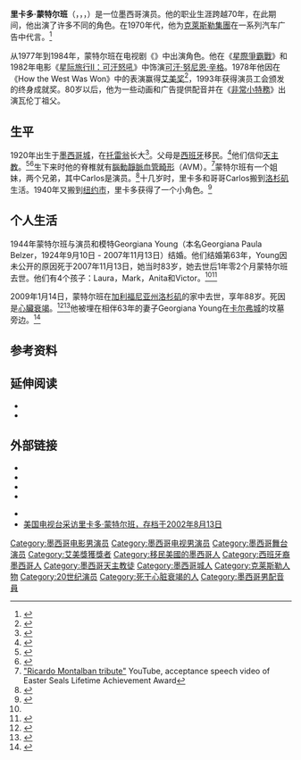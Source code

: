 {{noteTA
|T=zh-hans:里卡多·蒙特尔班;zh-cn:里卡多·蒙塔尔万;zh-tw:里卡度·蒙達班;
|G1=StarTrek
|G2=Movie
|G3=Show
|1=zh-hans:星际旅行：原初系列; zh-hant:星際爭霸戰;
|2=zh-hans:里卡多;zh-cn:里卡多;zh-tw:里卡度;
|3=zh-hans:蒙特尔班;zh-cn:蒙塔尔万;zh-tw:蒙達班;
}}
{{Infobox person  
| name         = 里卡多·蒙特尔班<br>Ricardo Montalbán
| image        = Fantasy Island Ricardo Montalban (cropped).jpg <!-- Please don't add any other images, particularly of Khan here, since they are not free of copyright- this image is, and can be used here -->
| caption      = 里卡多·蒙特尔班在1977年
| imagesize    = 
| birth_date   = {{birth date|1920|11|25}}
| birth_place  = {{墨西哥}}[[墨西哥城|墨西哥城]]
| death_date   = {{death date and age|2009|1|14|1920|11|25}}
| death_place  = {{美国}}[[加利福尼亚州|加利福尼亚州]][[洛杉矶|洛杉矶]]
| nationality = {{USA}}
| birth_name   = Ricardo Gonzalo Pedro Montalbán y Merino（里卡多·貢薩洛·佩德羅·蒙特爾班·Ÿ·美利奴）
| spouse       = Georgiana Belzer （1944年–2007年）
| children     = 4
| years_active = 1941年–2009年
| occupation   = 演员
| relations    = Carlos Montalbán（兄弟）
}}

'''里卡多·蒙特尔班'''（{{lang-es|'''Ricardo Montalbán'''}}，{{IPAc-en|ˌ|m|ɒ|n|t|əl|ˈ|b|ɑː|n}}，{{IPA-es|montalˈβan}}，{{bd|1920年|11月25日|2009年|1月14日|catIdx=M}}）是一位墨西哥演员。他的职业生涯跨越70年，在此期间，他出演了许多不同的角色。在1970年代，他为[[克萊斯勒集團|克萊斯勒集團]]在一系列汽车广告中代言。<ref>{{cite web|author= |url=http://www.youtube.com/watch?v=vIL3fbGbU2o |title=1975 Chrysler Cordoba Commercial featuring Montalbán |publisher=Youtube.com |accessdate=2012-03-29}}</ref>

从1977年到1984年，蒙特尔班在电视剧《{{link-en|梦幻岛|Fantasy Island}}》中出演角色。他在《[[星際爭霸戰|星際爭霸戰]]》和1982年电影《[[星际旅行II：可汗怒吼|星际旅行II：可汗怒吼]]》中饰演[[可汗·努尼恩·辛格|可汗·努尼恩·辛格]]。1978年他因在《How the West Was Won》中的表演赢得[[艾美奖|艾美奖]]<ref>{{cite book|title=The Complete Directory to Prime Time Network and Cable TV Shows, 1946-Present|url=https://archive.org/details/completedirector0000broo_c2t3|year=2003|publisher=Ballantine Books|first=Tim |last=Brooks |first2=Earle F. |last2=Marsh|isbn=0-345-45542-8|page=[https://archive.org/details/completedirector0000broo_c2t3/page/1429 1429]}}</ref>，1993年获得演员工会颁发的终身成就奖。80岁以后，他为一些动画和广告提供配音并在《[[非常小特務|非常小特務]]》出演瓦伦丁祖父。

==生平==
1920年出生于[[墨西哥城|墨西哥城]]，在[[托雷翁|托雷翁]]长大<ref name=SUAVE>{{cite news|last=Munoz |first= Lorenza |url=http://www.sfgate.com/cgi-bin/article.cgi?f=/c/a/2009/01/15/MNBR15ADEC.DTL |work=Los Angeles Times |date= 2009-01-15 |title= Suave actor Ricardo Montalban dies}}</ref>。父母是[[西班牙人|西班牙]]移民。<ref>{{cite web |url=http://www.filmreference.com/film/29/Ricardo-Montalban.html |title=Ricardo Montalban Biography (1920-) |publisher=Filmreference.com |accessdate=2012-03-29 |archive-date=2018-06-12 |archive-url=https://web.archive.org/web/20180612141128/http://www.filmreference.com/film/29/Ricardo-Montalban.html |dead-url=no }}</ref>他们信仰[[天主教会|天主教]]。<ref>{{cite news|last=Dillon|first=Nancy|url=http://www.latimes.com/news/obituaries/la-me-montalban15-2009jan15,0,4189863.story?page=2|title='Fantasy Island' actor Ricardo Montalban dies at 88|work=[[Daily_News_(New_York)|Daily News]]|quote =|date=2009-01-14|accessdate=2010-09-13}}</ref><ref name=lat>{{cite news|last=Muñoz|first=Lorenza|url=http://www.latimes.com/news/obituaries/la-me-montalban15-2009jan15,0,4189863.story|title=Ricardo Montalban dies at 88; 'Fantasy Island' actor|work=[[Los_Angeles_Times|Los Angeles Times]]|quote=|date=2009-01-15|accessdate=2010-09-16|archive-date=2013-09-23|archive-url=https://web.archive.org/web/20130923014158/http://www.latimes.com/news/obituaries/la-me-montalban15-2009jan15,0,4189863.story|dead-url=no}}</ref>生下来时他的脊椎就有[[腦動靜脈血管畸形|腦動靜脈血管畸形]]（AVM）。<ref name=SEAL>[http://www.youtube.com/watch?NR=1&feature=endscreen&v=x39-hR5rGlc "Ricardo Montalban tribute"] YouTube, acceptance speech video of Easter Seals Lifetime Achievement Award</ref>蒙特尔班有一个姐妹，两个兄弟，其中Carlos是演员。<ref>{{cite web|url=http://movies.yahoo.com/movie/contributor/1800015033/bio |title=Ricardo Montalban Biography - Yahoo! Movies |publisher=Movies.yahoo.com |accessdate=2012-03-29}}</ref>十几岁时，里卡多和哥哥Carlos搬到[[洛杉矶|洛杉矶]]生活。1940年又搬到[[纽约市|纽约市]]，里卡多获得了一个小角色。<ref>{{cite news|url=http://articles.cnn.com/2009-01-14/entertainment/ricardo.montalban_1_fantasy-island-mr-roarke-turner-classic-movies?_s=PM:SHOWBIZ|title='Fantasy Island' actor Ricardo Montalban dead at 88|publisher=[[CNN|CNN]]|date=2009-01-14|deadurl=yes|archiveurl=https://web.archive.org/web/20120514070505/http://articles.cnn.com/2009-01-14/entertainment/ricardo.montalban_1_fantasy-island-mr-roarke-turner-classic-movies?_s=PM:SHOWBIZ|archivedate=2012年5月14日}}</ref>

==个人生活==
1944年蒙特尔班与演员和模特Georgiana Young（本名Georgiana Paula Belzer，1924年9月10日 - 2007年11月13日）结婚。他们结婚第63年，Young因未公开的原因死于2007年11月13日，她当时83岁，她去世后1年零2个月蒙特尔班去世。他们有4个孩子：Laura，Mark，Anita和Victor。<ref name=SUAVE /><ref>{{cite web |last= Evanier |first= Mark |url= http://www.newsfromme.com/archives/2009_01_14.html |work= News From Me Archives |title= Wednesday January 14, 2009 - Ricardo Montalban, R.I.P. |deadurl= yes |archiveurl= https://web.archive.org/web/20090218225132/http://newsfromme.com/archives/2009_01_14.html |archivedate= 2009年2月18日 }}</ref>

2009年1月14日，蒙特尔班在[[加利福尼亚州|加利福尼亚州]][[洛杉矶|洛杉矶]]的家中去世，享年88岁。死因是[[心臟衰竭|心臟衰竭]]。<ref name="NYDailyNews">{{cite news|date=2008-01-15|title=Mexican-American actor Ricardo Montalbán dies at 88| publisher=New York Daily News|url=http://www.nydailynews.com/latino/2009/01/14/2009-01-14_mexicanamerican_actor_ricardo_montalban_.html|accessdate=2009-01-15}}</ref><ref>{{cite news|first=Claire |last=Dederer|authorlink=|author2=Weber, Bruce |title=Ricardo Montalban, early Latino leading man, dies|url=http://www.nytimes.com/2009/01/15/world/americas/15iht-obits.1.19382219.html |work=[[The_New_York_Times|The New York Times]] |date=2009-01-15 |accessdate=2009-05-28 |publisher=[[The_New_York_Times_Company|The New York Times Company]]}}</ref>他被埋在相伴63年的妻子Georgiana Young在[[卡尔弗城_(加利福尼亚州)|卡尔弗城]]的坟墓旁边。<ref>{{cite web|url=http://www.findagrave.com/cgi-bin/fg.cgi?page=gr&GRid=32923607|title=Ricardo Montalban (1920 - 2009) - Find A Grave Memorial|author=findagrave.com|date=2009-01-14|accessdate=2011-08-02}}</ref>

==参考资料==
{{reflist}}

==延伸阅读==
* {{cite book |title=Reflections: A Life in Two Worlds |last=Montalbán |first=Ricardo |author2=Bob Thomas |year=1980 |publisher=Doubleday |location=Garden City, N.Y. |isbn=978-0-385-12878-0 |oclc=5799611 |url=http://books.google.com/books?id=vS8eAAAAMAAJ&pgis=1}}
* {{cite book |title=Latino American Cinema: An Encyclopedia of Movies, Stars, Concepts, and Trends |publisher=ABC-CLIO |location=Santa Barbara, Cal. |url=http://books.google.com/books?id=i8n24V3bAO8C&pg=PA175#v=twopage&q&f=false |first=Scott L. |last=Baugh |year=2012 |pages=175–77 |isbn=9780313380365}}

==外部链接==
* {{IMDb name|1544}}
* {{IBDB name|68345}}
* {{tcmdb name|134155}}
* {{amg name|50098}}
{{Memoryalpha}}
* {{Find a Grave|32923607}}
* [http://www.emmytvlegends.org/interviews/people/ricardo-montalban 美国电视台采访里卡多·蒙特尔班，存档于2002年8月13日]
{{美国演员工会终身成就奖}}
{{Authority control}}

{{DEFAULTSORT:Montalban, Ricardo}}
[[Category:墨西哥电影男演员|Category:墨西哥电影男演员]]
[[Category:墨西哥电视男演员|Category:墨西哥电视男演员]]
[[Category:墨西哥舞台演员|Category:墨西哥舞台演员]]
[[Category:艾美獎獲獎者|Category:艾美獎獲獎者]]
[[Category:移民美國的墨西哥人|Category:移民美國的墨西哥人]]
[[Category:西班牙裔墨西哥人|Category:西班牙裔墨西哥人]]
[[Category:墨西哥天主教徒|Category:墨西哥天主教徒]]
[[Category:墨西哥城人|Category:墨西哥城人]]
[[Category:克莱斯勒人物|Category:克莱斯勒人物]]
[[Category:20世纪演员|Category:20世纪演员]]
[[Category:死于心脏衰竭的人|Category:死于心脏衰竭的人]]
[[Category:墨西哥男配音員|Category:墨西哥男配音員]]